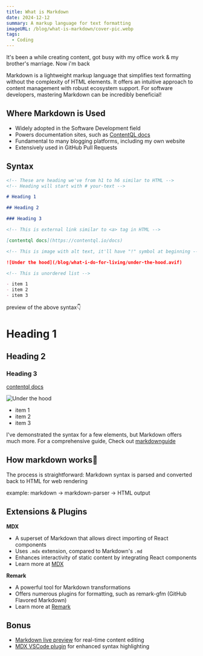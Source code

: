 ```yaml
---
title: What is Markdown
date: 2024-12-12
summary: A markup language for text formatting
imageURL: /blog/what-is-markdown/cover-pic.webp
tags:
  - Coding
---
```



It's been a while creating content, got busy with my office work & my brother's marriage. Now i'm back

Markdown is a lightweight markup language that simplifies text formatting without the complexity of HTML elements. It offers an intuitive approach to content management with robust ecosystem support. For software developers, mastering Markdown can be incredibly beneficial!

<H2>Where Markdown is Used</H2>

- Widely adopted in the Software Development field
- Powers documentation sites, such as [ContentQL docs](https://contentql.io/docs)
- Fundamental to many blogging platforms, including my own website
- Extensively used in GitHub Pull Requests

<H2>Syntax</H2>

```md
<!-- These are heading we've from h1 to h6 similar to HTML -->
<!-- Heading will start with # your-text -->

# Heading 1

## Heading 2

### Heading 3

<!-- This is external link similar to <a> tag in HTML -->

[contentql docs](https://contentql.io/docs)

<!-- This is image with alt text, it'll have "!" symbol at beginning -->

![Under the hood](/blog/what-i-do-for-living/under-the-hood.avif)

<!-- This is unordered list -->

- item 1
- item 2
- item 3
```

preview of the above syntax👇

# Heading 1

## Heading 2

### Heading 3

[contentql docs](https://contentql.io/docs)

![Under the hood](/blog/what-i-do-for-living/under-the-hood.avif)

- item 1
- item 2
- item 3

I've demonstrated the syntax for a few elements, but Markdown offers much more. For a comprehensive guide, Check out [markdownguide](https://www.markdownguide.org/cheat-sheet/)

<H2>How markdown works🤔</H2>

The process is straightforward: Markdown syntax is parsed and converted back to HTML for web rendering

example: markdown -> markdown-parser -> HTML output

<H2>Extensions & Plugins</H2>

**MDX**

- A superset of Markdown that allows direct importing of React components
- Uses `.mdx` extension, compared to Markdown's `.md`
- Enhances interactivity of static content by integrating React components
- Learn more at [MDX](https://mdxjs.com/)

**Remark**

- A powerful tool for Markdown transformations
- Offers numerous plugins for formatting, such as remark-gfm (GitHub Flavored Markdown)
- Learn more at [Remark](https://github.com/remarkjs/remark?tab=readme-ov-file)

<H2>Bonus</H2>

- [Markdown live preview](https://markdownlivepreview.com/) for real-time content editing
- [MDX VSCode plugin](https://marketplace.visualstudio.com/items?itemName=unifiedjs.vscode-mdx) for enhanced syntax highlighting
